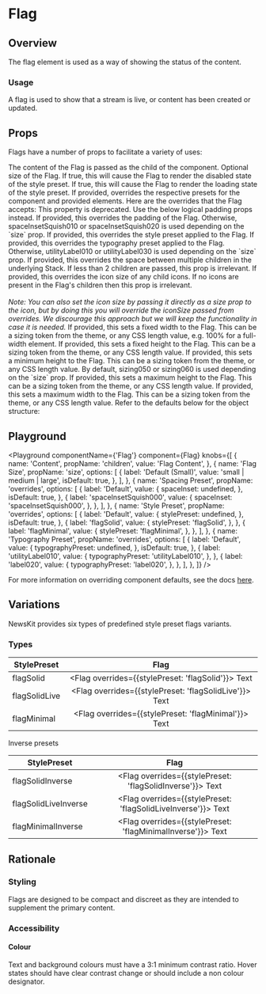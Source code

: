 
# Flag

## Overview

The flag element is used as a way of showing the status of the content.

### Usage

A flag is used to show that a stream is live, or content has been created or updated.

## Props

Flags have a number of props to facilitate a variety of uses:

<LegacyBlock marginTop="sizing040">
  <Prop name="children" type="string" required>
    The content of the Flag is passed as the child of the component.
  </Prop>
  <Prop name="size" type="small | medium | large" default="small">
    Optional size of the Flag.
  </Prop>
  <Prop name="disabled" type="boolean">
    If true, this will cause the Flag to render the disabled state of the style
    preset.
  </Prop>
  <Prop name="loading" type="boolean" default={false}>
    If true, this will cause the Flag to render the loading state of the style
    preset.
  </Prop>
  <Prop name="overrides" type="object">
    If provided, overrides the respective presets for the component and provided
    elements. Here are the overrides that the Flag accepts:
    <Prop name="spaceInset" type="MQ<string>">
      This property is deprecated. Use the below logical padding props instead.
      If provided, this overrides the padding of the Flag. Otherwise,
      spaceInsetSquish010 or spaceInsetSquish020 is used depending on the `size`
      prop.
    </Prop>
    <Prop name="stylePreset" type="MQ<string>">
      If provided, this overrides the style preset applied to the Flag.
    </Prop>
    <Prop name="typographyPreset" type="MQ<string>">
      If provided, this overrides the typography preset applied to the Flag.
      Otherwise, utilityLabel010 or utilityLabel030 is used depending on the
      `size` prop.
    </Prop>
    <Prop name="spaceInline" type="MQ<string>">
      If provided, this overrides the space between multiple children in the
      underlying Stack. If less than 2 children are passed, this prop is
      irrelevant.
    </Prop>
    <Prop name="iconSize" type="MQ<string>">
      If provided, this overrides the icon size of any child icons. If no icons
      are present in the Flag's children then this prop is irrelevant.
      <br />
      <br />
      <i>
        Note: You can also set the icon size by passing it directly as a size
        prop to the icon, but by doing this you will override the iconSize
        passed from overrides. We discourage this approach but we will keep the
        functionality in case it is needed.
      </i>
    </Prop>
    <Prop name="width" type="MQ<string>">
      If provided, this sets a fixed width to the Flag. This can be a sizing
      token from the theme, or any CSS length value, e.g. 100% for a full-width
      element.
    </Prop>
    <Prop name="height" type="MQ<string>">
      If provided, this sets a fixed height to the Flag. This can be a sizing
      token from the theme, or any CSS length value.
    </Prop>
    <Prop name="minHeight" type="MQ<string>">
      If provided, this sets a minimum height to the Flag. This can be a sizing
      token from the theme, or any CSS length value. By default, sizing050 or
      sizing060 is used depending on the `size` prop.
    </Prop>
    <Prop name="maxHeight" type="MQ<string>">
      If provided, this sets a maximum height to the Flag. This can be a sizing
      token from the theme, or any CSS length value.
    </Prop>
    <Prop name="maxWidth" type="MQ<string>">
      If provided, this sets a maximum width to the Flag. This can be a sizing
      token from the theme, or any CSS length value.
    </Prop>
    <CommonLogicalPropsMDX />
    Refer to the defaults below for the object structure:
    <CodeFromDefaultPresets componentName="flag" />
  </Prop>
</LegacyBlock>

## Playground

<Playground
  componentName={'Flag'}
  component={Flag}
  knobs={[
    {
      name: 'Content',
      propName: 'children',
      value: 'Flag Content',
    },
    {
      name: 'Flag Size',
      propName: 'size',
      options: [
        {
          label: 'Default (Small)',
          value: 'small | medium | large',
          isDefault: true,
        },
      ],
    },
    {
      name: 'Spacing Preset',
      propName: 'overrides',
      options: [
        {
          label: 'Default',
          value: {
            spaceInset: undefined,
          },
          isDefault: true,
        },
        {
          label: 'spaceInsetSquish000',
          value: {
            spaceInset: 'spaceInsetSquish000',
          },
        },
      ],
    },
    {
      name: 'Style Preset',
      propName: 'overrides',
      options: [
        {
          label: 'Default',
          value: {
            stylePreset: undefined,
          },
          isDefault: true,
        },
        {
          label: 'flagSolid',
          value: {
            stylePreset: 'flagSolid',
          },
        },
        {
          label: 'flagMinimal',
          value: {
            stylePreset: 'flagMinimal',
          },
        },
      ],
    },
    {
      name: 'Typography Preset',
      propName: 'overrides',
      options: [
        {
          label: 'Default',
          value: {
            typographyPreset: undefined,
          },
          isDefault: true,
        },
        {
          label: 'utilityLabel010',
          value: {
            typographyPreset: 'utilityLabel010',
          },
        },
        {
          label: 'label020',
          value: {
            typographyPreset: 'label020',
          },
        },
      ],
    },
  ]}
/>

For more information on overriding component defaults, see the docs [here](/theme/theming/component-defaults/).

## Variations

NewsKit provides six types of predefined style preset flags variants.

### Types

| StylePreset   |                              Flag                              |
| ------------- | :------------------------------------------------------------: |
| flagSolid     |   <Flag overrides={{stylePreset: 'flagSolid'}}> Text </Flag>   |
| flagSolidLive | <Flag overrides={{stylePreset: 'flagSolidLive'}}> Text </Flag> |
| flagMinimal   |  <Flag overrides={{stylePreset: 'flagMinimal'}}> Text </Flag>  |

Inverse presets

<InverseTheme>

| StylePreset          |                                                Flag                                                |
| -------------------- | :------------------------------------------------------------------------------------------------: |
| flagSolidInverse     |   <InverseTheme><Flag overrides={{stylePreset: 'flagSolidInverse'}}> Text </Flag></InverseTheme>   |
| flagSolidLiveInverse | <InverseTheme><Flag overrides={{stylePreset: 'flagSolidLiveInverse'}}> Text </Flag></InverseTheme> |
| flagMinimalInverse   |  <InverseTheme><Flag overrides={{stylePreset: 'flagMinimalInverse'}}> Text </Flag></InverseTheme>  |

</InverseTheme>

## Rationale

### Styling

Flags are designed to be compact and discreet as they are intended to supplement the primary content.

### Accessibility

#### Colour

Text and background colours must have a 3:1 minimum contrast ratio.
Hover states should have clear contrast change or should include a non colour designator.
